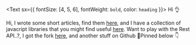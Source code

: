 <Text sx={{ fontSize: [4, 5, 6], fontWeight: `bold`, color: `heading` }}>
  Hi 👌
</Text>

Hi, I wrote some short articles, find them [here](/blog), and I have a collection of javacript libraries
that you might find useful [here](https://github.com/ekaone/Javascript-Awesome-Packages). Want to play with the Rest API..?,
I got the fork [here](https://github.com/ekaone/Awesome-API-Provider), and another stuff on Github 📌Pinned below 👇

